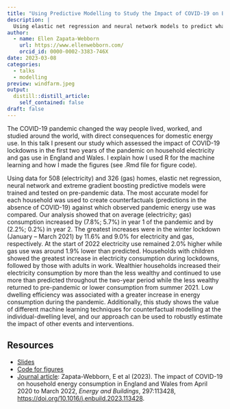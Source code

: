 ```yaml
---
title: "Using Predictive Modelling to Study the Impact of COVID-19 on Energy Consumption"
description: |
  Using elastic net regression and neural network models to predict what would have happened in the absence of the pandemic, and comparing these ‘counterfactuals’ with observed electricity and gas consumption in several hundred households. 
author:
  - name: Ellen Zapata-Webborn
    url: https://www.ellenwebborn.com/
    orcid_id: 0000-0002-3383-746X
date: 2023-03-08
categories:
  - talks
  - modelling
preview: windfarm.jpeg
output:
  distill::distill_article:
    self_contained: false
draft: false
---
```


The COVID-19 pandemic changed the way people lived, worked, and studied around the world, with direct consequences for domestic energy use. In this talk I present our study which assessed the impact of COVID-19 lockdowns in the first two years of the pandemic on household electricity and gas use in England and Wales. I explain how I used R for the machine learning and how I made the figures (see .Rmd file for figure code).

Using data for 508 (electricity) and 326 (gas) homes, elastic net regression, neural network and extreme gradient boosting predictive models were trained and tested on pre-pandemic data. The most accurate model for each household was used to create counterfactuals (predictions in the absence of COVID-19) against which observed pandemic energy use was compared. Our analysis showed that on average (electricity; gas) consumption increased by (7.8%; 5.7%) in year 1 of the pandemic and by (2.2%; 0.2%) in year 2. The greatest increases were in the winter lockdown (January – March 2021) by 11.6% and 9.0% for electricity and gas, respectively. At the start of 2022 electricity use remained 2.0% higher while gas use was around 1.9% lower than predicted. Households with children showed the greatest increase in electricity consumption during lockdowns, followed by those with adults in work. Wealthier households increased their electricity consumption by more than the less wealthy and continued to use more than predicted throughout the two-year period while the less wealthy returned to pre-pandemic or lower consumption from summer 2021. Low dwelling efficiency was associated with a greater increase in energy consumption during the pandemic. Additionally, this study shows the value of different machine learning techniques for counterfactual modelling at the individual-dwelling level, and our approach can be used to robustly estimate the impact of other events and interventions.

## Resources

* [Slides](resources/2023-03-08-impact-of-covid19-on-energy-consumption.pptx)
* [Code for figures](resources/2023-03-08-impact-of-covid19-on-energy-consumption.Rmd){target="_blank"}
* [Journal article](https://www.sciencedirect.com/science/article/pii/S0378778823006588){target="_blank"}: Zapata-Webborn, E et al (2023). The impact of COVID-19 on household energy consumption in England and Wales from April 2020 to March 2022, *Energy and Buildings*, 297:113428, <https://doi.org/10.1016/j.enbuild.2023.113428>.

